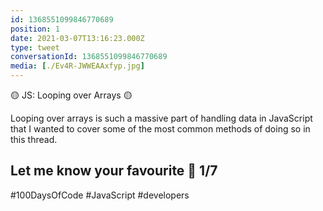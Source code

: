 ```yaml
---
id: 1368551099846770689
position: 1
date: 2021-03-07T13:16:23.000Z
type: tweet
conversationId: 1368551099846770689
media: [./Ev4R-JWWEAAxfyp.jpg]
---
```

🟡 JS: Looping over Arrays 🟡 

Looping over arrays is such a massive part of handling data in JavaScript that I wanted to cover some of the most common methods of doing so in this thread. 

Let me know your favourite 💬 1/7
--
#100DaysOfCode #JavaScript #developers
